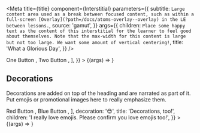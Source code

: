 
<Meta
  title={title}
  component={Interstitial}
  parameters={{
    subtitle: `
Large content area used as a break between focused content, such as within
a full-screen [Overlay](?path=/docs/atoms-overlay--overlay) in the LE between lessons.
`,
    source: 'gamut',
  }}
  args={{
    children: `Place some happy text as the content of this interstitial for the
        learner to feel good about themselves. Note that the max-width for this
        content is large but not too large. We want some amount of vertical
        centering!`,
    title: 'What a Glorious Day',
  }}
/>

<Canvas>
  <Story
    name="Interstitial"
    args={{
      buttons: [
        <ButtonDeprecated key="1" theme="brand-yellow">
          One Button
        </ButtonDeprecated>,
        <ButtonDeprecated key="2" theme="white" outline>
          Two Button
        </ButtonDeprecated>,
      ],
    }}
  >
    {(args) => <Interstitial {...args} />}
  </Story>
</Canvas>

<Props story="Interstitial" />

## Decorations

Decorations are added on top of the heading and are narrated as part of
it. Put emojis or promotional images here to really emphasize them.

<Canvas>
  <Story
    name="Decorated Interstitial"
    args={{
      buttons: [
        <ButtonDeprecated key="1" theme="brand-red">
          Red Button
        </ButtonDeprecated>,
        <ButtonDeprecated key="2" theme="brand-blue">
          Blue Button
        </ButtonDeprecated>,
      ],
      decoration: '😍',
      title: 'Decorations, too!',
      children: 'I really love emojis. Please confirm you love emojis too!',
    }}
  >
    {(args) => <Interstitial {...args} />}
  </Story>
</Canvas>
